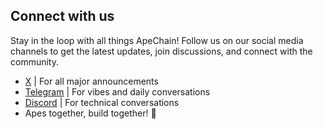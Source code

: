 ## Connect with us 

Stay in the loop with all things ApeChain! Follow us on our social media channels to get the latest updates, join discussions, and connect with the community. 

- [X](https://x.com/apecoin) | For all major announcements
- [Telegram](https://t.me/apechainofficial) | For vibes and daily conversations
- [Discord](https://discord.gg/apecoindao) | For technical conversations 
- Apes together, build together! 🍌



